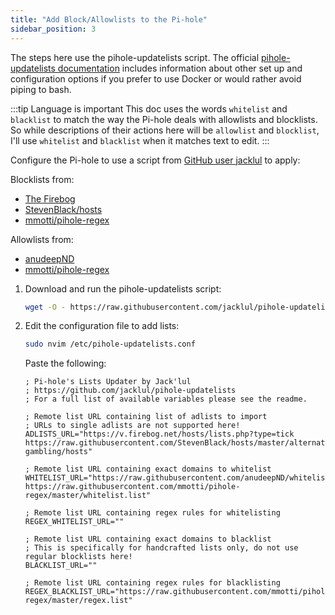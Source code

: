 ```yaml
---
title: "Add Block/Allowlists to the Pi-hole"
sidebar_position: 3
---
```


The steps here use the pihole-updatelists script. The official [pihole-updatelists documentation](https://github.com/jacklul/pihole-updatelists#update-pi-holes-lists-from-remote-sources) includes information about other set up and configuration options if you prefer to use Docker or would rather avoid piping to bash.

:::tip Language is important
This doc uses the words `whitelist` and `blacklist` to match the way the Pi-hole deals with allowlists and blocklists. So while descriptions of their actions here will be `allowlist` and `blocklist`, I'll use `whitelist` and `blacklist` when it matches text to edit.
:::

Configure the Pi-hole to use a script from [GitHub user jacklul](https://github.com/jacklul/pihole-updatelists#update-pi-holes-lists-from-remote-sources) to apply:

Blocklists from:

- [The Firebog](https://firebog.net/)
- [StevenBlack/hosts](https://github.com/StevenBlack/hosts)
- [mmotti/pihole-regex](https://github.com/mmotti/pihole-regex/)

Allowlists from:

- [anudeepND](https://github.com/anudeepND/whitelist)
- [mmotti/pihole-regex](https://github.com/mmotti/pihole-regex/)

1. Download and run the pihole-updatelists script:

   ```zsh
   wget -O - https://raw.githubusercontent.com/jacklul/pihole-updatelists/master/install.sh | sudo bash
   ```

1. Edit the configuration file to add lists:

   ```zsh
   sudo nvim /etc/pihole-updatelists.conf
   ```

   Paste the following:

   ```text title="/etc/pihole-updatelists.conf" showLineNumbers
   ; Pi-hole's Lists Updater by Jack'lul
   ; https://github.com/jacklul/pihole-updatelists
   ; For a full list of available variables please see the readme.

   ; Remote list URL containing list of adlists to import
   ; URLs to single adlists are not supported here!
   ADLISTS_URL="https://v.firebog.net/hosts/lists.php?type=tick https://raw.githubusercontent.com/StevenBlack/hosts/master/alternates/fakenews-gambling/hosts"

   ; Remote list URL containing exact domains to whitelist
   WHITELIST_URL="https://raw.githubusercontent.com/anudeepND/whitelist/master/domains/whitelist.txt https://raw.githubusercontent.com/mmotti/pihole-regex/master/whitelist.list"

   ; Remote list URL containing regex rules for whitelisting
   REGEX_WHITELIST_URL=""

   ; Remote list URL containing exact domains to blacklist
   ; This is specifically for handcrafted lists only, do not use regular blocklists here!
   BLACKLIST_URL=""

   ; Remote list URL containing regex rules for blacklisting
   REGEX_BLACKLIST_URL="https://raw.githubusercontent.com/mmotti/pihole-regex/master/regex.list"
   ```
